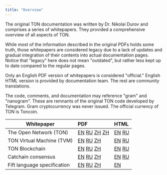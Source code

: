 ```yaml
---
title: "Overview"
---
```



The original TON documentation was written by Dr. Nikolai Durov and comprises a series of whitepapers. They provided a comprehensive overview of all aspects of TON.

While most of the information described in the original PDFs holds some truth, those whitepapers are considered legacy due to a lack of updates and gradual integration of their contents into actual documentation pages. Notice that "legacy" here does not mean "outdated", but rather less kept up to date compared to the regular pages.

Only an English PDF version of whitepapers is considered "official." English HTML version is provided by documentation team. The rest are community translations.

The code, comments, and documentation may reference "gram" and "nanogram". These are remnants of the original TON code developed by Telegram. Gram cryptocurrency was never issued. The official currency of TON is Toncoin.

| Whitepaper                  | PDF                                                                                                                                                                                                                                                                                                                                                               | HTML                                                                                                              |
| --------------------------- | :---------------------------------------------------------------------------------------------------------------------------------------------------------------------------------------------------------------------------------------------------------------------------------------------------------------------------------------------------------------- | :---------------------------------------------------------------------------------------------------------------- |
| The Open Network (TON)      | [EN](/resources/pdfs/ton.pdf) [RU](https://github.com/Korolyow/TON_docs_ru/blob/main/pdf/ton_whitepaper_ru.pdf) [ZH](https://github.com/awesome-doge/TON_Paper/blob/main/zh_ton.pdf)  [ZH](https://github.com/kojhliang/Ton_White_Paper_SC/blob/main/Ton%E5%8C%BA%E5%9D%97%E9%93%BE%E7%99%BD%E7%9A%AE%E4%B9%A6_%E7%AE%80%E4%BD%93%E4%B8%AD%E6%96%87%E7%89%88.pdf) | [EN](/ton/whitepapers/ton) [RU](https://github.com/Korolyow/TON_docs_ru/blob/main/html/ton_whitepaper_ru.html)    |
| TON Virtual Machine (TVM)   | [EN](/resources/pdfs/tvm.pdf) [RU](https://github.com/Korolyow/TON_docs_ru/blob/main/pdf/tvm_ru.pdf) [ZH](https://github.com/awesome-doge/TON_Paper/blob/main/zh_tvm.pdf)                                                                                                                                                                                         | [EN](/ton/whitepapers/tvm) [RU](https://github.com/Korolyow/TON_docs_ru/blob/main/html/tvm_ru.html)               |
| TON Blockchain              | [EN](/resources/pdfs/tblkch.pdf) [RU](https://github.com/Korolyow/TON_docs_ru/blob/main/pdf/ton_blockchain_ru.pdf) [ZH](https://github.com/awesome-doge/TON_Paper/blob/main/zh_tblkch.pdf)                                                                                                                                                                        | [EN](/ton/whitepapers/tblkch) [RU](https://github.com/Korolyow/TON_docs_ru/blob/main/html/ton_blockchain_ru.html) |
| Catchain consensus          | [EN](/resources/pdfs/catchain.pdf) [RU](https://github.com/Korolyow/TON_docs_ru/blob/main/pdf/catchain_ru.pdf) [ZH](https://github.com/awesome-doge/TON_Paper/blob/main/zh_catchain.pdf)                                                                                                                                                                          | [EN](/ton/whitepapers/catchain) [RU](https://github.com/Korolyow/TON_docs_ru/blob/main/html/catchain_ru.html)     |
| Fift language specification | [EN](/resources/pdfs/fiftbase.pdf) [RU](https://github.com/Korolyow/TON_docs_ru/blob/main/pdf/fiftbase_ru.pdf) [ZH](https://github.com/awesome-doge/TON_Paper/blob/main/zh_fiftbase.pdf)                                                                                                                                                                          | [EN](/languages/fift/whitepaper)                                                                                   |
